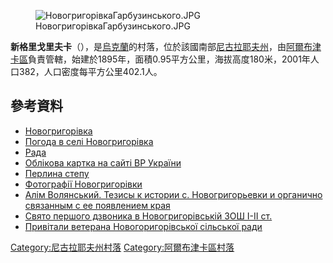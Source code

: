 [[Image:НовогригорівкаГарбузинського.JPG|right]]

'''新格里戈里夫卡'''（{{lang-uk|Новогригорівка}}），是[[烏克蘭|烏克蘭]]的村落，位於該國南部[[尼古拉耶夫州|尼古拉耶夫州]]，由[[阿爾布津卡區|阿爾布津卡區]]負責管轄，始建於1895年，面積0.95平方公里，海拔高度180米，2001年人口382，人口密度每平方公里402.1人。

{{coord|48|7|7|N|31|13|9|E|scale:100000|display=title}}

==參考資料==
* [http://gska2.rada.gov.ua/pls/z7502/A005?rdat1=11.04.2015&rf7571=21715 Новогригорівка]{{dead link|date=2018年3月 |bot=InternetArchiveBot |fix-attempted=yes }}
* [http://weather.in.ua/ua/nikolaevskaja/17514 Погода в селі Новогригорівка] {{Wayback|url=http://weather.in.ua/ua/nikolaevskaja/17514 |date=20111221125220 }}
* [https://web.archive.org/web/20110930120630/http://rada.gov.ua/zakon/new/ADM/dov/oms14.rtf Рада]
* [http://gska2.rada.gov.ua/pls/z7502/A005?rf7571=21715 Облікова картка на сайті ВР України]{{dead link|date=2017年12月 |bot=InternetArchiveBot |fix-attempted=yes }}
* [http://perlinastepu.io.ua/ Перлина степу] {{Wayback|url=http://perlinastepu.io.ua/ |date=20201128012034 }}
* [http://foto-planeta.com/ua/np/145099/novogrigorivka.html Фотографії Новогригорівки] {{Wayback|url=http://foto-planeta.com/ua/np/145099/novogrigorivka.html |date=20170611203752 }}
* [http://perlinastepu.io.ua/s218507/ Алім Волянський. Тезисы к истории с. Новогригорьевки и органично связанным с ее появлением края] {{Wayback|url=http://perlinastepu.io.ua/s218507/ |date=20130927182453 }}
* [http://arbuzinka.mk.gov.ua/ua/news/?id=1468 Свято першого дзвоника в Новогригорівській ЗОШ І-ІІ ст.] {{Wayback|url=http://arbuzinka.mk.gov.ua/ua/news/?id=1468 |date=20210421131443 }}
* [http://arbuzinka.mk.gov.ua/ua/news/?id=27494 Привітали ветерана Новогоригорівської сільської ради] {{Wayback|url=http://arbuzinka.mk.gov.ua/ua/news/?id=27494 |date=20210421135902 }}

[[Category:尼古拉耶夫州村落|Category:尼古拉耶夫州村落]]
[[Category:阿爾布津卡區村落|Category:阿爾布津卡區村落]]


{{Mykolaiv-geo-stub}}